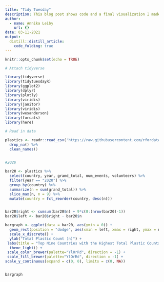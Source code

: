 ```yaml
---
title: "Tidy Tuesday"
description: This blog post shows code and a final visualization I made as a result of playing around with tidy tuesday data. 
author:
  - name: Annika Leiby
    url: {}
date: 03-11-2021
output:
  distill::distill_article:
    code_folding: true
---
```



```r
knitr::opts_chunk$set(echo = TRUE)
```

```r
# Attach tidyverse 

library(tidyverse)
library(tidytuesdayR)
library(ggplot2)
library(dplyr)
library(plotly)
library(viridis)
library(janitor)
library(viridis)
library(wesanderson)
library(forcats)
library(here)


```

```r
# Read in data 

plastics <- readr::read_csv('https://raw.githubusercontent.com/rfordatascience/tidytuesday/master/data/2021/2021-01-26/plastics.csv') %>%
  drop_na() %>%
  clean_names() 
  


```

```r
#2020

bar20 <- plastics %>%
  select(country, year, grand_total, num_events, volunteers) %>%
  filter(year == "2020") %>%
  group_by(country) %>%
  summarize(n = sum(grand_total)) %>%
  slice_max(n, n = 9) %>%
  mutate(country = fct_reorder(country, desc(n)))


bar20$right <- cumsum(bar20$n) + 9*c(0:(nrow(bar20)-1))
bar20$left <- bar20$right - bar20$n 

bargraph <- ggplot(data = bar20, aes(ymin = 0)) +
  geom_rect(position = "dodge", aes(xmin = left, xmax = right, ymax = n, color = country, fill = country)) + 
  scale_x_discrete() +
  ylab("Total Plastic Count (n)") +
 labs(title = "Top Nine Countries with the Highest Total Plastic Counts (2020)") +
  theme_light() +
 scale_color_brewer(palette="YlOrRd", direction = -1) +
 scale_fill_brewer(palette="YlOrRd", direction = -1) +
scale_y_continuous(expand = c(0, 0), limits = c(0, NA))


bargraph
```


